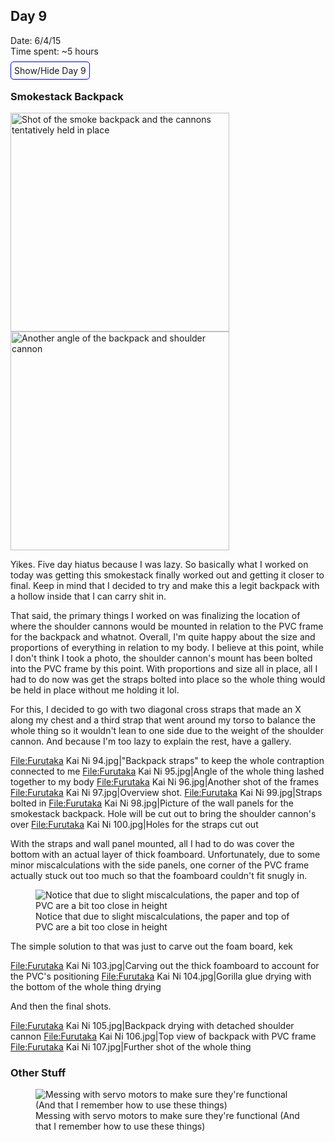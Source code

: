 ==Day 9==
Date: 6/4/15<br />
Time spent: ~5 hours

<span class="mw-customtoggle-furutaka-day9" style="border:1px solid blue; border-radius: 5px;padding:5px">Show/Hide Day 9</span>
<div class="mw-collapsible mw-collapsed" id="mw-customcollapsible-furutaka-day9">

=== Smokestack Backpack ===
[[File:Furutaka Kai Ni 91.jpg|thumb|right|x350px|Shot of the smoke backpack and the cannons tentatively held in place]]
[[File:Furutaka Kai Ni 92.jpg|thumb|right|x350px|Another angle of the backpack and shoulder cannon]]

Yikes. Five day hiatus because I was lazy. So basically what I worked on today was getting this smokestack finally worked out and getting it closer to final. Keep in mind that I decided to try and make this a legit backpack with a hollow inside that I can carry shit in.

That said, the primary things I worked on was finalizing the location of where the shoulder cannons would be mounted in relation to the PVC frame for the backpack and whatnot. Overall, I'm quite happy about the size and proportions of everything in relation to my body. I believe at this point, while I don't think I took a photo, the shoulder cannon's mount has been bolted into the PVC frame by this point. With proportions and size all in place, all I had to do now was get the straps bolted into place so the whole thing would be held in place without me holding it lol.

For this, I decided to go with two diagonal cross straps that made an X along my chest and a third strap that went around my torso to balance the whole thing so it wouldn't lean to one side due to the weight of the shoulder cannon. And because I'm too lazy to explain the rest, have a gallery.

<gallery widths="200px" heights="250px">
File:Furutaka Kai Ni 94.jpg|"Backpack straps" to keep the whole contraption connected to me
File:Furutaka Kai Ni 95.jpg|Angle of the whole thing lashed together to my body
File:Furutaka Kai Ni 96.jpg|Another shot of the frames
File:Furutaka Kai Ni 97.jpg|Overview shot.
File:Furutaka Kai Ni 99.jpg|Straps bolted in
File:Furutaka Kai Ni 98.jpg|Picture of the wall panels for the smokestack backpack. Hole will be cut out to bring the shoulder cannon's over
File:Furutaka Kai Ni 100.jpg|Holes for the straps cut out
</gallery>

With the straps and wall panel mounted, all I had to do was cover the bottom with an actual layer of thick foamboard. Unfortunately, due to some minor miscalculations with the side panels, one corner of the PVC frame actually stuck out too much so that the foamboard couldn't fit snugly in.

[[File:Furutaka Kai Ni 102.jpg|thumb|Notice that due to slight miscalculations, the paper and top of PVC are a bit too close in height]]

The simple solution to that was just to carve out the foam board, kek

<gallery widths="200px" heights="250px">
File:Furutaka Kai Ni 103.jpg|Carving out the thick foamboard to account for the PVC's positioning
File:Furutaka Kai Ni 104.jpg|Gorilla glue drying with the bottom of the whole thing drying
</gallery>

And then the final shots.
<gallery widths="200px" heights="250px">
File:Furutaka Kai Ni 105.jpg|Backpack drying with detached shoulder cannon
File:Furutaka Kai Ni 106.jpg|Top view of backpack with PVC frame
File:Furutaka Kai Ni 107.jpg|Further shot of the whole thing
</gallery>
===Other Stuff===

[[File:Furutaka Kai Ni 93.jpg|thumb|left|Messing with servo motors to make sure they're functional (And that I remember how to use these things)]]

</div>